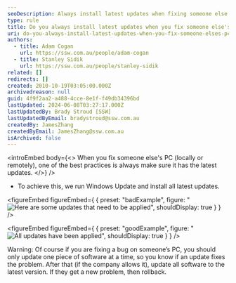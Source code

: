 ```yaml
---
seoDescription: Always install latest updates when fixing someone else's PC to ensure security and stability, whether done locally or remotely.
type: rule
title: Do you always install latest updates when you fix someone else's PC?
uri: do-you-always-install-latest-updates-when-you-fix-someone-elses-pc
authors:
  - title: Adam Cogan
    url: https://ssw.com.au/people/adam-cogan
  - title: Stanley Sidik
    url: https://ssw.com.au/people/stanley-sidik
related: []
redirects: []
created: 2010-10-19T03:05:00.000Z
archivedreason: null
guid: 4f9f2aa2-a488-4cce-8e1f-f49db34396bd
lastUpdated: 2024-06-08T03:27:17.000Z
lastUpdatedBy: Brady Stroud [SSW]
lastUpdatedByEmail: bradystroud@ssw.com.au
createdBy: JamesZhang
createdByEmail: JamesZhang@ssw.com.au
isArchived: false
---
```


<introEmbed
  body={<>
When you fix someone else's PC (locally or remotely), one of the best practices is always make sure it has the latest updates.
  </>}
/>
- To achieve this, we run Windows Update and install all latest updates.

<figureEmbed figureEmbed={ {
  preset: "badExample",
  figure: "![Here are some updates that need to be applied](/uploads/rules/do-you-always-install-latest-updates-when-you-fix-someone-elses-pc/2021-04-20_11-50-38.png)",
  shouldDisplay: true
} } />


<figureEmbed figureEmbed={ {
  preset: "goodExample",
  figure: "![All updates have been applied](/uploads/rules/do-you-always-install-latest-updates-when-you-fix-someone-elses-pc/Windows-updates-settings.png)",
  shouldDisplay: true
} } />


Warning: Of course if you are fixing a bug on someone’s PC, you should only update one piece of software at a time, so you know if an update fixes the problem. After that (if the company allows it), update all software to the latest version. If they get a new problem, then rollback.
